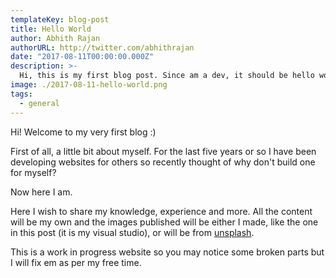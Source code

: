 ```yaml
---
templateKey: blog-post
title: Hello World
author: Abhith Rajan
authorURL: http://twitter.com/abhithrajan
date: "2017-08-11T00:00:00.000Z"
description: >-
  Hi, this is my first blog post. Since am a dev, it should be hello world :)
image: ./2017-08-11-hello-world.png
tags:
  - general
---
```


Hi! Welcome to my very first blog :)

First of all, a little bit about myself. For the last five years or so I have been developing websites for others so recently thought of why don't build one for myself?

Now here I am.

Here I wish to share my knowledge, experience and more. All the content will be my own and the images published will be either I made, like the one in this post (it is my visual studio), or will be from [unsplash][1].

This is a work in progress website so you may notice some broken parts but I will fix em as per my free time.

[1]: http://unsplash.com
